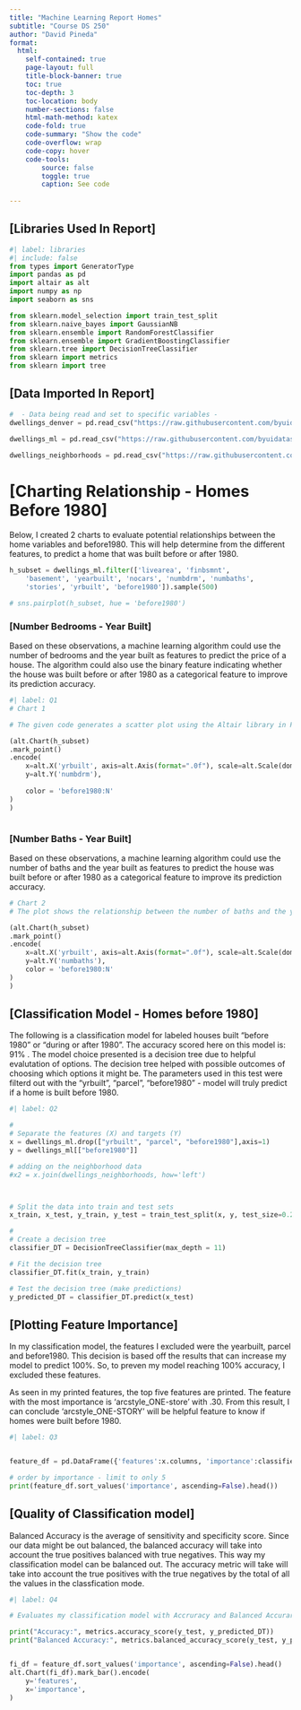 ```yaml
---
title: "Machine Learning Report Homes"
subtitle: "Course DS 250"
author: "David Pineda"
format:
  html:
    self-contained: true
    page-layout: full
    title-block-banner: true
    toc: true
    toc-depth: 3
    toc-location: body
    number-sections: false
    html-math-method: katex
    code-fold: true
    code-summary: "Show the code"
    code-overflow: wrap
    code-copy: hover
    code-tools:
        source: false
        toggle: true
        caption: See code
    
---
```


## [Libraries Used In Report]

```python
#| label: libraries
#| include: false
from types import GeneratorType
import pandas as pd
import altair as alt
import numpy as np
import seaborn as sns

from sklearn.model_selection import train_test_split
from sklearn.naive_bayes import GaussianNB
from sklearn.ensemble import RandomForestClassifier
from sklearn.ensemble import GradientBoostingClassifier
from sklearn.tree import DecisionTreeClassifier
from sklearn import metrics
from sklearn import tree
```


## [Data Imported In Report]

```python

#  - Data being read and set to specific variables - 
dwellings_denver = pd.read_csv("https://raw.githubusercontent.com/byuidatascience/data4dwellings/master/data-raw/dwellings_denver/dwellings_denver.csv")

dwellings_ml = pd.read_csv("https://raw.githubusercontent.com/byuidatascience/data4dwellings/master/data-raw/dwellings_ml/dwellings_ml.csv")

dwellings_neighborhoods = pd.read_csv("https://raw.githubusercontent.com/byuidatascience/data4dwellings/master/data-raw/dwellings_neighborhoods_ml/dwellings_neighborhoods_ml.csv")

```






# [Charting Relationship - Homes Before 1980]

Below, I created 2 charts to evaluate potential relationships between the home variables and before1980. This will help determine from the different features, to predict a home that was built before or after 1980.  

```python
h_subset = dwellings_ml.filter(['livearea', 'finbsmnt', 
    'basement', 'yearbuilt', 'nocars', 'numbdrm', 'numbaths', 
    'stories', 'yrbuilt', 'before1980']).sample(500)

# sns.pairplot(h_subset, hue = 'before1980')


```



### [Number Bedrooms - Year Built]

Based on these observations, a machine learning algorithm could use the number of bedrooms and the year built as features to predict the price of a house. The algorithm could also use the binary feature indicating whether the house was built before or after 1980 as a categorical feature to improve its prediction accuracy.

```python
#| label: Q1
# Chart 1

# The given code generates a scatter plot using the Altair library in Python. The plot shows the relationship between the number of bedrooms and the year built for a subset of housing data. The x-axis represents the number of bedrooms, and the y-axis represents the year built. The points on the plot represent individual houses, and the color of each point indicates whether the house was built before or after 1980.

(alt.Chart(h_subset)
.mark_point() 
.encode(
    x=alt.X('yrbuilt', axis=alt.Axis(format=".0f"), scale=alt.Scale(domain=[1880, 2200])),
    y=alt.Y('numbdrm'),
    
    color = 'before1980:N'
)
)



```

### [Number Baths - Year Built]

Based on these observations, a machine learning algorithm could use the number of baths and the year built as features to predict the house was built before or after 1980 as a categorical feature to improve its prediction accuracy.


```python
# Chart 2
# The plot shows the relationship between the number of baths and the year built for a subset of housing data. The x-axis represents the number of baths, and the y-axis represents the year built. The points on the plot represent individual houses, and the color of each point indicates whether the house was built before or after 1980.

(alt.Chart(h_subset)
.mark_point() 
.encode(
    x=alt.X('yrbuilt', axis=alt.Axis(format=".0f"), scale=alt.Scale(domain=[1880, 2200])),
    y=alt.Y('numbaths'),
    color = 'before1980:N'
)
)


```







## [Classification Model - Homes before 1980]

The following is a classification model for labeled houses built "before 1980" or "during or after 1980". The accuracy scored here on this model is:  91% . The model choice presented is a decision tree due to helpful evalutation of options. The decision tree helped with possible outcomes of choosing which options it might be. The parameters used in this test were filterd out with the "yrbuilt", "parcel", "before1980" - model will truly predict if a home is built before 1980. 

```python
#| label: Q2

#
# Separate the features (X) and targets (Y)
x = dwellings_ml.drop(["yrbuilt", "parcel", "before1980"],axis=1)
y = dwellings_ml[["before1980"]]

# adding on the neighborhood data
#x2 = x.join(dwellings_neighborhoods, how='left')



# Split the data into train and test sets
x_train, x_test, y_train, y_test = train_test_split(x, y, test_size=0.20, random_state=0)

#
# Create a decision tree
classifier_DT = DecisionTreeClassifier(max_depth = 11)

# Fit the decision tree
classifier_DT.fit(x_train, y_train)

# Test the decision tree (make predictions)
y_predicted_DT = classifier_DT.predict(x_test)


```



## [Plotting Feature Importance]

In my classification model, the features I excluded were the yearbuilt, parcel and before1980. This decision is based off the results that can increase my model to predict 100%. So, to preven my model reaching 100% accuracy, I excluded these features.

As seen in my printed features, the top five features are printed. The feature with the most importance is 'arcstyle_ONE-store' with  .30. From this result, I can conclude 'arcstyle_ONE-STORY' will be helpful feature to know if homes were built before 1980.


```python
#| label: Q3


feature_df = pd.DataFrame({'features':x.columns, 'importance':classifier_DT.feature_importances_})

# order by importance - limit to only 5
print(feature_df.sort_values('importance', ascending=False).head())

```


## [Quality of Classification model]

Balanced Accuracy is the average of sensitivity and specificity score. Since our data might be out balanced, the balanced accuracy will take into account the true positives balanced with true negatives. This way my classification model can be balanced out. The accuracy metric will take will take into account the true positives with the true negatives by the total of all the values in the classfication mode. 


```python
#| label: Q4

# Evaluates my classification model with Accruracy and Balanced Accurarcy

print("Accuracy:", metrics.accuracy_score(y_test, y_predicted_DT))
print("Balanced Accuracy:", metrics.balanced_accuracy_score(y_test, y_predicted_DT))


fi_df = feature_df.sort_values('importance', ascending=False).head()
alt.Chart(fi_df).mark_bar().encode(
    y='features',
    x='importance',
)

```